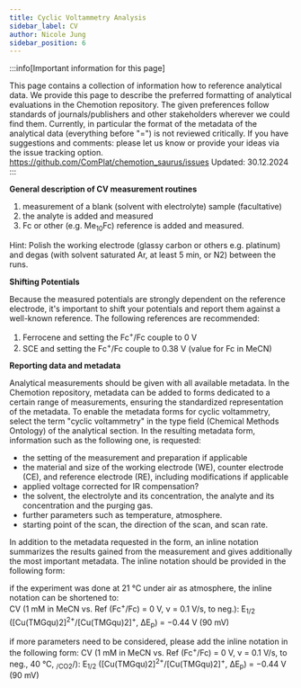 ```yaml
---
title: Cyclic Voltammetry Analysis
sidebar_label: CV
author: Nicole Jung
sidebar_position: 6
---
```


:::info[Important information for this page] 

This page contains a collection of information how to reference analytical data. We provide this page to describe the preferred formatting of analytical evaluations in the Chemotion repository. The given preferences follow standards of journals/publishers and other stakeholders wherever we could find them. Currently, in particular the format of the metadata of the analytical data (everything before "=") is not reviewed critically. If you have suggestions and comments: please let us know or provide your ideas via the issue tracking option. 
https://github.com/ComPlat/chemotion_saurus/issues
Updated: 30.12.2024
:::

**General description of CV measurement routines** 

1. measurement of a blank (solvent with electrolyte) sample (facultative)
2. the analyte is added and measured 
3. Fc or other (e.g. Me<sub>10</sub>Fc) reference is added and measured.

Hint: Polish the working electrode (glassy carbon or others e.g. platinum) and degas (with solvent saturated Ar, at least 5 min, or N2) between the runs.

**Shifting Potentials**

Because the measured potentials are strongly dependent on the reference electrode, it's important to shift your potentials and report them against a well-known reference.
The following references are recommended:
1. Ferrocene and setting the Fc<sup>+</sup>/Fc couple to 0 V
2. SCE and setting the Fc<sup>+</sup>/Fc couple to 0.38 V (value for Fc in MeCN) 

**Reporting data and metadata**

Analytical measurements should be given with all available metadata. In the Chemotion repository, metadata can be added to forms dedicated to a certain range of measurements, ensuring the standardized representation of the metadata. To enable the metadata forms for cyclic voltammetry, select the term "cyclic voltammetry" in the type field (Chemical Methods Ontology) of the analytical section. In the resulting metadata form, information such as the following one, is requested: 
- the setting of the measurement and preparation if applicable
- the material and size of the working electrode (WE), counter electrode (CE), and reference electrode (RE), including modifications if applicable
- applied voltage corrected for IR compensation?
- the solvent, the electrolyte and its concentration, the analyte and its concentration and the purging gas.
- further parameters such as temperature, atmosphere.
- starting point of the scan, the direction of the scan, and scan rate.

In addition to the metadata requested in the form, an inline notation summarizes the results gained from the measurement and gives additionally the most important metadata. The inline notation should be provided in the following form: 

if the experiment was done at 21 °C under air as atmosphere, the inline notation can be shortened to:  
CV (1 mM in MeCN vs. Ref (Fc<sup>+</sup>/Fc) = 0 V, ν = 0.1 V/s, to neg.): E<sub>1/2</sub> ([Cu(TMGqu)2]<sup>2+</sup>/[Cu(TMGqu)2]<sup>+</sup>, ΔE<sub>p</sub>) = −0.44 V (90 mV)

if more parameters need to be considered, please add the inline notation in the following form: 
CV (1 mM in MeCN vs. Ref (Fc<sup>+</sup>/Fc) = 0 V, ν = 0.1 V/s, to neg., 40 °C, <sub>/CO2</sub>/): E<sub>1/2</sub> ([Cu(TMGqu)2]<sup>2+</sup>/[Cu(TMGqu)2]<sup>+</sup>, ΔE<sub>p</sub>) = −0.44 V (90 mV)


